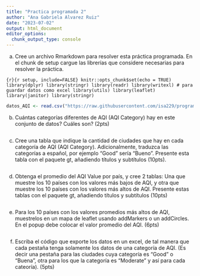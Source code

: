 ```yaml
---
title: "Practica programada 2"
author: "Ana Gabriela Alvarez Ruiz"
date: "2023-07-02"
output: html_document
editor_options: 
  chunk_output_type: console
---
```

a. Cree un archivo Rmarkdown para resolver esta práctica programada. En el chunk de setup cargue las
librerías que considere necesarias para resolver la práctica.

```{r}{r setup, include=FALSE}
knitr::opts_chunk$set(echo = TRUE)
library(dplyr)
library(stringr)
library(readr)
library(writexl) # para guardar datos como excel
library(utils)
library(leaflet)
library(janitor)
library(stringr)
```


```r
datos_AQI <- read.csv("https://raw.githubusercontent.com/isa229/programacion_analisis_datos_ii/main/air_quality_index.csv")

```

b. Cuántas categorías diferentes de AQI (AQI Category) hay en este conjunto de datos? Cuáles son?
(2pts)
```r

```

c. Cree una tabla que indique la cantidad de ciudades que hay en cada categoría de AQI (AQI Category).
Adicionalmente, traduzca las categorías a español, por ejemplo “Good” sería “Bueno”. Presente esta
tabla con el paquete gt, añadiendo títulos y subtítulos (10pts).
```r

```

d. Obtenga el promedio del AQI Value por país, y cree 2 tablas: Una que muestre los 10 países con los
valores más bajos de AQI, y otra que muestre los 10 países con los valores más altos de AQI. Presente
estas tablas con el paquete gt, añadiendo títulos y subtítulos (10pts)
```r

```

e. Para los 10 países con los valores promedios más altos de AQI, muestrelos en un mapa de leaflet usando
addMarkers o un addCircles. En el popup debe colocar el valor promedio del AQI. (6pts)
```r

```

f. Escriba el código que exporte los datos en un excel, de tal manera que cada pestaña tenga solamente
los datos de una categoría de AQI. (Es decir una pestaña para las ciudades cuya categoría es “Good”
o “Buena”, otra para los que la categoría es “Moderate” y así para cada cateoría). (5pts)
```r

```





